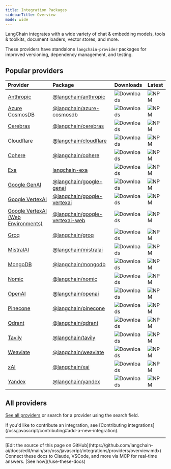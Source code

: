 ```yaml
---
title: Integration Packages
sidebarTitle: Overview
mode: wide
---
```


LangChain integrates with a wide variety of chat & embedding models, tools & toolkits, document loaders, vector stores, and more.

These providers have standalone `langchain-provider` packages for improved versioning, dependency management, and testing.

## Popular providers

| Provider | Package | Downloads | Latest |
| :------- | :------ | :-------- | :------|
| [Anthropic](/oss/javascript/integrations/providers/anthropic) | [@langchain/anthropic](https://www.npmjs.com/package/@langchain/anthropic) | ![Downloads](https://img.shields.io/npm/dm/@langchain/anthropic) | ![NPM](https://img.shields.io/npm/v/@langchain/anthropic) |
| [Azure CosmosDB](/oss/javascript/integrations/vectorstores/azure_cosmosdb_nosql) | [@langchain/azure-cosmosdb](https://www.npmjs.com/package/@langchain/azure-cosmosdb) | ![Downloads](https://img.shields.io/npm/dm/@langchain/azure-cosmosdb) | ![NPM](https://img.shields.io/npm/v/@langchain/azure-cosmosdb) |
| [Cerebras](/oss/javascript/integrations/chat/cerebras) | [@langchain/cerebras](https://www.npmjs.com/package/@langchain/cerebras) | ![Downloads](https://img.shields.io/npm/dm/@langchain/cerebras) | ![NPM](https://img.shields.io/npm/v/@langchain/cerebras) |
| Cloudflare | [@langchain/cloudflare](https://www.npmjs.com/package/@langchain/cloudflare) | ![Downloads](https://img.shields.io/npm/dm/@langchain/cloudflare) | ![NPM](https://img.shields.io/npm/v/@langchain/cloudflare) |
| [Cohere](/oss/javascript/integrations/chat/cohere) | [@langchain/cohere](https://www.npmjs.com/package/@langchain/cohere) | ![Downloads](https://img.shields.io/npm/dm/@langchain/cohere) | ![NPM](https://img.shields.io/npm/v/@langchain/cohere) |
| [Exa](/oss/javascript/integrations/retrievers/exa) | [langchain-exa](https://www.npmjs.com/package/@langchain/exa) | ![Downloads](https://img.shields.io/npm/dm/@langchain/exa) | ![NPM](https://img.shields.io/npm/v/@langchain/exa) |
| [Google GenAI](/oss/javascript/integrations/chat/google_generative_ai) | [@langchain/google-genai](https://www.npmjs.com/package/@langchain/google-genai) | ![Downloads](https://img.shields.io/npm/dm/@langchain/google-genai) | ![NPM](https://img.shields.io/npm/v/@langchain/google-genai) |
| [Google VertexAI](/oss/javascript/integrations/chat/google_vertex_ai) | [@langchain/google-vertexai](https://www.npmjs.com/package/@langchain/google-vertexai) | ![Downloads](https://img.shields.io/npm/dm/@langchain/google-vertexai) | ![NPM](https://img.shields.io/npm/v/@langchain/google-vertexai) |
| [Google VertexAI (Web Environments)](/oss/javascript/integrations/chat/google_vertex_ai) | [@langchain/google-vertexai-web](https://www.npmjs.com/package/@langchain/google-vertexai-web) | ![Downloads](https://img.shields.io/npm/dm/@langchain/google-vertexai-web) | ![NPM](https://img.shields.io/npm/v/@langchain/google-vertexai-web) |
| [Groq](/oss/javascript/integrations/chat/groq) | [@langchain/groq](https://www.npmjs.com/package/@langchain/groq) | ![Downloads](https://img.shields.io/npm/dm/@langchain/groq) | ![NPM](https://img.shields.io/npm/v/@langchain/groq) |
| [MistralAI](/oss/javascript/integrations/chat/mistral) | [@langchain/mistralai](https://www.npmjs.com/package/@langchain/mistralai) | ![Downloads](https://img.shields.io/npm/dm/@langchain/mistralai) | ![NPM](https://img.shields.io/npm/v/@langchain/mistralai) |
| [MongoDB](/oss/javascript/integrations/vectorstores/mongodb_atlas) | [@langchain/mongodb](https://www.npmjs.com/package/@langchain/mongodb) | ![Downloads](https://img.shields.io/npm/dm/@langchain/mongodb) | ![NPM](https://img.shields.io/npm/v/@langchain/mongodb) |
| [Nomic](/oss/javascript/integrations/text_embedding/nomic) | [@langchain/nomic](https://www.npmjs.com/package/@langchain/nomic) | ![Downloads](https://img.shields.io/npm/dm/@langchain/nomic) | ![NPM](https://img.shields.io/npm/v/@langchain/nomic) |
| [OpenAI](/oss/javascript/integrations/providers/openai) | [@langchain/openai](https://www.npmjs.com/package/@langchain/openai) | ![Downloads](https://img.shields.io/npm/dm/@langchain/openai) | ![NPM](https://img.shields.io/npm/v/@langchain/openai) |
| [Pinecone](/oss/javascript/integrations/vectorstores/pinecone) | [@langchain/pinecone](https://www.npmjs.com/package/@langchain/pinecone) | ![Downloads](https://img.shields.io/npm/dm/@langchain/pinecone) | ![NPM](https://img.shields.io/npm/v/@langchain/pinecone) |
| [Qdrant](/oss/javascript/integrations/vectorstores/qdrant) | [@langchain/qdrant](https://www.npmjs.com/package/@langchain/qdrant) | ![Downloads](https://img.shields.io/npm/dm/@langchain/qdrant) | ![NPM](https://img.shields.io/npm/v/@langchain/qdrant) |
| [Tavily](/oss/javascript/integrations/retrievers/tavily) | [@langchain/tavily](https://www.npmjs.com/package/@langchain/tavily) | ![Downloads](https://img.shields.io/npm/dm/@langchain/tavily) | ![NPM](https://img.shields.io/npm/v/@langchain/tavily) |
| [Weaviate](/oss/javascript/integrations/vectorstores/weaviate) | [@langchain/weaviate](https://www.npmjs.com/package/@langchain/weaviate) | ![Downloads](https://img.shields.io/npm/dm/@langchain/weaviate) | ![NPM](https://img.shields.io/npm/v/@langchain/weaviate) |
| [xAI](/oss/javascript/integrations/chat/xai) | [@langchain/xai](https://www.npmjs.com/package/@langchain/xai) | ![Downloads](https://img.shields.io/npm/dm/@langchain/xai) | ![NPM](https://img.shields.io/npm/v/@langchain/xai) |
| [Yandex](/oss/javascript/integrations/chat/yandex) | [@langchain/yandex](https://www.npmjs.com/package/@langchain/yandex) | ![Downloads](https://img.shields.io/npm/dm/@langchain/yandex) | ![NPM](https://img.shields.io/npm/v/@langchain/yandex) |


## All providers

[See all providers](/oss/javascript/integrations/providers/all_providers) or search for a provider using the search field.

<Info>
    If you'd like to contribute an integration, see [Contributing integrations](/oss/javascript/contributing#add-a-new-integration).
</Info>

---

<Callout icon="pen-to-square" iconType="regular">
    [Edit the source of this page on GitHub](https://github.com/langchain-ai/docs/edit/main/src/oss/javascript/integrations/providers/overview.mdx)
</Callout>
<Tip icon="terminal" iconType="regular">
    Connect these docs to Claude, VSCode, and more via MCP for    real-time answers. [See how](/use-these-docs)
</Tip>

